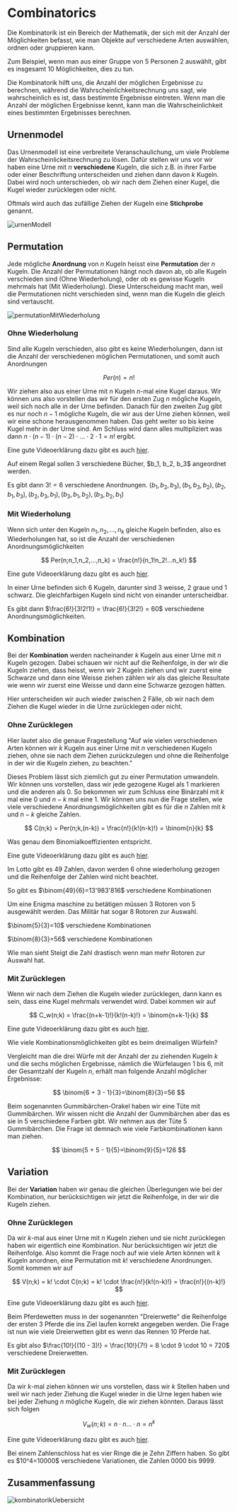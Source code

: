 
# Combinatorics

Die Kombinatorik ist ein Bereich der Mathematik, der sich mit der Anzahl der Möglichkeiten befasst, wie man Objekte auf
verschiedene Arten auswählen, ordnen oder gruppieren kann.

Zum Beispiel, wenn man aus einer Gruppe von 5 Personen 2 auswählt, gibt es insgesamt 10 Möglichkeiten, dies zu tun.

Die Kombinatorik hilft uns, die Anzahl der möglichen Ergebnisse zu berechnen, während die Wahrscheinlichkeitsrechnung
uns sagt, wie wahrscheinlich es ist, dass bestimmte Ergebnisse eintreten. Wenn man die Anzahl der möglichen Ergebnisse
kennt, kann man die Wahrscheinlichkeit eines bestimmten Ergebnisses berechnen.

## Urnenmodel

Das Urnenmodell ist eine verbreitete Veranschaulichung, um viele Probleme der Wahrscheinlickeitsrechnung zu lösen.
Dafür stellen wir uns vor wir haben eine Urne mit $n$ **verschiedene** Kugeln, die sich z.B. in ihrer Farbe oder einer
Beschriftung unterscheiden und ziehen dann davon $k$ Kugeln. Dabei wird noch unterschieden, ob wir nach dem Ziehen einer
Kugel, die Kugel wieder zurücklegen oder nicht.

Oftmals wird auch das zufällige Ziehen der Kugeln eine **Stichprobe** genannt.

![urnenModell](/maths/combinatoricsUrnenModell.png)

## Permutation

Jede mögliche **Anordnung** von $n$ Kugeln heisst eine **Permutation** der $n$ Kugeln. Die Anzahl der Permutationen
hängt noch davon ab, ob alle Kugeln verschieden sind (Ohne Wiederholung), oder ob es gewisse Kugeln mehrmals hat
(Mit Wiederholung). Diese Unterscheidung macht man, weil die Permutationen nicht verschieden sind, wenn man die Kugeln
die gleich sind vertauscht.

![permutationMitWiederholung](/maths/combinatoricsPermutationMitWiederholung.png)

### Ohne Wiederholung

Sind alle Kugeln verschieden, also gibt es keine Wiederholungen, dann ist die Anzahl der verschiedenen möglichen
Permutationen, und somit auch Anordnungen

$$
Per(n)=n!
$$

Wir ziehen also aus einer Urne mit $n$ Kugeln $n$-mal eine Kugel daraus. Wir können uns also vorstellen das wir für den
ersten Zug $n$ mögliche Kugeln, weil sich noch alle in der Urne befinden. Danach für den zweiten Zug gibt es nur noch
$n-1$ mögliche Kugeln, die wir aus der Urne ziehen können, weil wir eine schone herausgenommen haben. Das geht weiter so
bis keine Kugel mehr in der Urne sind. Am Schluss wird dann alles multipliziert was dann
$n \cdot (n-1) \cdot (n-2)\cdot ... \cdot 2 \cdot 1 = n!$ ergibt.

Eine gute Videoerklärung dazu gibt es auch [hier](https://studyflix.de/statistik/permutation-ohne-wiederholung-1071).

<Callout type="example" title="Beispiel Permutation ohne Wiederholung">
Auf einem Regal sollen 3 verschiedene Bücher, $b_1, b_2, b_3$ angeordnet werden.

Es gibt dann $3!=6$ verschiedene Anordnungen.
$(b_1,b_2,b_3),(b_1,b_3,b_2),(b_2,b_1,b_3),(b_2,b_3,b_1),(b_3,b_1,b_2),(b_3,b_2,b_1)$
</Callout>

### Mit Wiederholung

Wenn sich unter den Kugeln $n_1,n_2,...,n_k$ gleiche Kugeln befinden, also es Wiederholungen hat, so ist die Anzahl der
verschiedenen Anordnungsmöglichkeiten

$$
Per(n;n_1,n_2,...,n_k) = \frac{n!}{n_1!n_2!...n_k!}
$$

Eine gute Videoerklärung dazu gibt es auch [hier](https://studyflix.de/statistik/permutation-mit-wiederholung-1070).

<Callout type="example" title="Beispiel Permutation mit Wiederholung">
In einer Urne befinden sich 6 Kugeln, darunter sind 3 weisse, 2 graue und 1 schwarz. Die gleichfarbigen Kugeln sind
nicht von einander unterscheidbar.

Es gibt dann $\frac{6!}{3!2!1!} = \frac{6!}{3!2!} = 60$ verschiedene Anordnungsmöglichkeiten.
</Callout>

## Kombination

Bei der **Kombination** werden nacheinander $k$ Kugeln aus einer Urne mit $n$ Kugeln gezogen. Dabei schauen wir nicht
auf die Reihenfolge, in der wir die Kugeln ziehen, dass heisst, wenn wir 2 Kugeln ziehen und wir zuerst eine Schwarze und
dann eine Weisse ziehen zählen wir als das gleiche Resultate wie wenn wir zuerst eine Weisse und dann eine Schwarze
gezogen hätten.

Hier unterscheiden wir auch wieder zwischen 2 Fälle, ob wir nach dem Ziehen die Kugel wieder in die Urne zurücklegen
oder nicht.

### Ohne Zurücklegen

Hier lautet also die genaue Fragestellung "Auf wie vielen verschiedenen Arten können wir $k$ Kugeln aus einer Urne mit $n$
verschiedenen Kugeln ziehen, ohne sie nach dem Ziehen zurückzulegen und ohne die Reihenfolge in der wir die Kugeln
ziehen, zu beachten."

Dieses Problem lässt sich ziemlich gut zu einer Permutation umwandeln. Wir können uns vorstellen, dass wir jede gezogene
Kugel als 1 markieren und die anderen als 0. So bekommen wir zum Schluss eine Binärzahl mit $k$ mal eine 0 und $n-k$
mal eine 1.
Wir können uns nun die Frage stellen, wie viele verschiedene Anordnungsmöglichkeiten gibt es für die $n$ Zahlen mit
$k$ und $n-k$ gleiche Zahlen.

$$
C(n;k) = Per(n;k,(n-k)) = \frac{n!}{k!(n-k)!} = \binom{n}{k}
$$

Was genau dem Binomialkoeffizienten entspricht.

Eine gute Videoerklärung dazu gibt es auch [hier](https://studyflix.de/statistik/ziehen-ohne-zuruecklegen-1077).

<Callout type="example" title="Beispiel Kombination ohne zurücklegen">
Im Lotto gibt es 49 Zahlen, davon werden 6 ohne wiederholung gezogen und die Reihenfolge der Zahlen wird nicht
beachtet.

So gibt es $\binom{49}{6}=13'983'816$ verschiedene Kombinationen
</Callout>

<Callout type="example" title="Enigma Beispiel Kombination ohne zurücklegen">
Um eine Enigma maschine zu betätigen müssen 3 Rotoren von 5 ausgewählt werden. Das Militär hat sogar 8 Rotoren zur
Auswahl.

$\binom{5}{3}=10$ verschiedene Kombinationen

$\binom{8}{3}=56$ verschiedene Kombinationen

Wie man sieht Steigt die Zahl drastisch wenn man mehr Rotoren zur Auswahl hat.
</Callout>

### Mit Zurücklegen

Wenn wir nach dem Ziehen die Kugeln wieder zurücklegen, dann kann es sein, dass eine Kugel mehrmals verwendet wird.
Dabei kommen wir auf

$$
C_w(n;k) = \frac{(n+k-1)!}{k!(n-k)!} = \binom{n+k-1}{k}
$$

Eine gute Videoerklärung dazu gibt es auch [hier](https://studyflix.de/statistik/ziehen-mit-zurucklegen-ohne-reihenfolge-1074).

<Callout type="example" title="Beispiel Kombination mit zurücklegen">
Wie viele Kombinationsmöglichkeiten gibt es beim dreimaligen Würfeln?

Vergleicht man die drei Würfe mit der Anzahl der zu ziehenden Kugeln $k$ und die sechs möglichen Ergebnisse, nämlich
die
Würfelaugen 1 bis 6, mit der Gesamtzahl der Kugeln $n$, erhält man folgende Anzahl möglicher Ergebnisse:

$$
\binom{6 + 3 - 1}{3}=\binom{8}{3}=56
$$
</Callout>

<Callout type="example" title="Gummibärchen-Orakel Beispiel Kombination mit zurücklegen">
Beim sogenannten Gummibärchen-Orakel haben wir eine Tüte mit Gummibärchen. Wir wissen nicht die Anzahl der
Gummibärchen
aber das es sie in 5 verschiedene Farben gibt. Wir nehmen aus der Tüte 5 Gummibärchen. Die Frage ist demnach
wie viele Farbkombinationen kann man ziehen.

$$
\binom{5 + 5 - 1}{5}=\binom{9}{5}=126
$$
</Callout>

## Variation

Bei der **Variation** haben wir genau die gleichen Überlegungen wie bei der Kombination, nur berücksichtigen wir jetzt
die Reihenfolge, in der wir die Kugeln ziehen.

### Ohne Zurücklegen

Da wir $k$-mal aus einer Urne mit $n$ Kugeln ziehen und sie nicht zurücklegen haben wir eigentlich eine Kombination.
Nur berücksichtigen wir jetzt die Reihenfolge. Also kommt die Frage noch auf wie viele Arten können wit $k$ Kugeln
anordnen, eine Permutation mit $k!$  verschiedene Anordnungen. Somit kommen wir auf

$$
V(n;k) = k! \cdot C(n;k) = k! \cdot \frac{n!}{k!(n-k)!} = \frac{n!}{(n-k)!}
$$

Eine gute Videoerklärung dazu gibt es auch [hier](https://studyflix.de/statistik/ziehen-ohne-zurucklegen-mit-reihenfolge-1073).

<Callout type="example" title="Beispiel Variation ohne zurücklegen">
Beim Pferdewetten muss in der sogenannten "Dreierwette" die Reihenfolge der ersten 3 Pferde die ins Ziel laufen
korrekt
angegeben werden. Die Frage ist nun wie viele Dreierwetten gibt es wenn das Rennen 10 Pferde hat.

Es gibt also $\frac{10!}{(10 - 3)!} = \frac{10!}{7!} = 8 \cdot 9 \cdot 10 = 720$ verschiedene Dreierwetten.
</Callout>

### Mit Zurücklegen

Da wir $k$-mal ziehen können wir uns vorstellen, dass wir $k$ Stellen haben und weil wir nach jeder Ziehung die Kugel
wieder in die Urne legen haben wie bei jeder Ziehung $n$ mögliche Kugeln, die wir ziehen könnten. Daraus lässt sich folgen

$$
{V_w(n;k)} = {n \cdot n ... \cdot n = n^k}
$$

Eine gute Videoerklärung dazu gibt es auch [hier](https://studyflix.de/statistik/ziehen-mit-zurucklegen-mit-reihenfolge-1072).

<Callout type="example" title="Beispiel Variation mit zurücklegen">
Bei einem Zahlenschloss hat es vier Ringe die je Zehn Ziffern haben. So gibt es $10^4=10000$ verschiedene
Variationen, die Zahlen 0000 bis 9999.
</Callout>

## Zusammenfassung

![kombinatorikUebersicht](/maths/combinatoricsUebersicht.png)
